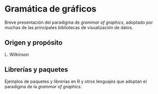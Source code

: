 # Gramática de gráficos

Breve presentación del paradigma de *grammar of graphics*, adoptado
por muchas de las principales bibliotecas de visualización de datos.

## Origen y propósito

L. Wilkinson

## Librerías y paquetes

Ejemplos de paquetes y librerías en R y otros lenguajes que adoptan el
paradigma de la *grammar of graphics*.